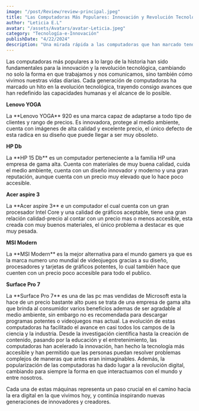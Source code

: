 ```yaml
---
image: "/post/Review/review-principal.jpeg"
title: "Las Computadoras Más Populares: Innovación y Revolución Tecnológica"
author: "Leticia E.L"
avatar: "/assets/Avatars/avatar-Leticia.jpeg"
category: "Tecnología-e-Innovación"
publishDate: "4/22/2024"
description: "Una mirada rápida a las computadoras que han marcado tendencia y cambiado el mundo de la tecnología."
---
```


<Parrafo>

Las computadoras más populares a lo largo de la historia han sido fundamentales para la innovación y la revolución tecnológica, cambiando no solo la forma en que trabajamos y nos comunicamos, sino también cómo vivimos nuestras vidas diarias. Cada generación de computadoras ha marcado un hito en la evolución tecnológica, trayendo consigo avances que han redefinido las capacidades humanas y el alcance de lo posible.

</Parrafo>

<SubSeccion> **Lenovo YOGA**</SubSeccion>

<ImageMDX src="/post/Review/review1.png" alt="Review" width={800} height={400} />

<Parrafo>
  La **Lenovo YOGA** 920 es una marca capaz de adaptarse a todo tipo de clientes y rango de precios. Es innovadora, protege al
  medio ambiente, cuenta con imágenes de alta calidad y excelente precio, el único defecto de esta radica en su diseño que puede
  llegar a ser muy obsoleto.
</Parrafo>

<SubSeccion> **HP Db**</SubSeccion>
<ImageMDX src="/post/Review/review2.png" alt="Review" width={800} height={400} />

<Parrafo>
  La **HP 15 Db** es un computador perteneciente a la familia HP una empresa de gama alta. Cuenta con materiales de muy buena
  calidad, cuida el medio ambiente, cuenta con un diseño innovador y moderno y una gran reputación, aunque cuenta con un precio
  muy elevado que lo hace poco accesible.
</Parrafo>

<SubSeccion> **Acer aspire 3**</SubSeccion>

<ImageMDX src="/post/Review/review3.png" alt="Review" width={800} height={400} />

<Parrafo>
  La **Acer aspire 3** e un computador el cual cuenta con un gran procesador Intel Core y una calidad de gráficos aceptable, tiene
  una gran relación calidad-precio al contar con un precio mas o menos accesible, esta creada con muy buenos materiales, el único
  problema a destacar es que muy pesada.
</Parrafo>

<SubSeccion> **MSI Modern** </SubSeccion>

<ImageMDX src="/post/Review/review4.jpg" alt="Review" width={800} height={400} />

<Parrafo>
  La **MSI Modern** es la mejor alternativa para el mundo gamers ya que es la marca numero uno mundial de videojuegos gracias a su
  diseño, procesadores y tarjetas de gráficos potentes, lo cual también hace que cuenten con un precio poco accesible para todo el
  publico.
</Parrafo>

<SubSeccion> **Surface Pro 7** </SubSeccion>

<ImageMDX src="/post/Review/review5.png" alt="Review" width={800} height={400} />

<Parrafo>
  La **Surface Pro 7** es una de las pc mas vendidas de Microsoft esta la hace de un precio bastante alto pues se trata de una
  empresa de gama alta que brinda al consumidor varios beneficios ademas de ser agradable al medio ambiente, sin embargo no es
  recomendada para descargar programas potentes o videojuegos mas actual.
</Parrafo>

<Parrafo>
La evolución de estas computadoras ha facilitado el avance en casi todos los campos de la ciencia y la industria. Desde la investigación científica hasta la creación de contenido, pasando por la educación y el entretenimiento, las computadoras han acelerado la innovación, han hecho la tecnología más accesible y han permitido que las personas puedan resolver problemas complejos de maneras que antes eran inimaginables. Además, la popularización de las computadoras ha dado lugar a la revolución digital, cambiando para siempre la forma en que interactuamos con el mundo y entre nosotros.

Cada una de estas máquinas representa un paso crucial en el camino hacia la era digital en la que vivimos hoy, y continúa inspirando nuevas generaciones de innovadores y creadores.

</Parrafo>
